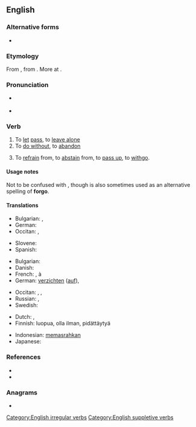 {{also|forgó}}
==English==

===Alternative forms===
* {{l|en|forego}}

===Etymology===
From {{inh|en|enm|forgon||to go by, pass up}}, from {{inh|en|ang|forgān||to go away, forgo}}. More at {{prefix|for|go|lang=en}}.

===Pronunciation===
* {{a|UK}} {{IPA|/fɔːˈɡəʊ/|lang=en}}
* {{a|US}} {{IPA|/fɔɹˈɡoʊ/|lang=en}}

===Verb===
{{en-verb|forgoes|forgoing|forwent|forgone}}

# To [[let]] [[pass]], to [[leave alone]]
# To [[do without]], to [[abandon]]
#: {{ux|en|The only way to avoid shame is to '''forgo''' acting shamefully.}}
# To [[refrain]] from, to [[abstain]] from, to [[pass up]], to [[withgo]].
#: {{ux|en|I wouldn't '''forgo''' something, unless I'm [[convince]]d that it's [[detrimental]] in some way or another.}}

====Usage notes====
Not to be confused with {{m|en|forego||go before}}, though {{m|en|forego||do without}} is also sometimes used as an alternative spelling of '''forgo'''.

====Translations====
{{trans-top|to let pass}}
* Bulgarian: {{t|bg|отказвам се|sc=Cyrl}}, {{t+|bg|изоставям|sc=Cyrl}}
* German: {{t+|de|auslassen}}
* Occitan: {{t|oc|renonciar}}, {{t+|oc|daissar}}
{{trans-mid}}
* Slovene: {{t|sl|odpovedati se čemu}}
* Spanish: {{t|es|pasar por alto}}
{{trans-bottom}}

{{trans-top|to do without}}
* Bulgarian: {{t|bg|минавам без|sc=Cyrl}}
* Danish: {{t|da|undvære}}
* French: {{t+|fr|se passer de}}, {{t+|fr|renoncer}} à
* German: [[verzichten]] ([[auf]]), {{t+|de|entsagen}}
{{trans-mid}}
* Occitan: {{t+|oc|abandonar}}, {{t|oc|deissar}}, {{t|oc|renonciar}}
* Russian: {{t+|ru|отка́зываться}}, {{t+|ru|возде́рживаться}}
* Swedish: {{t|sv|avstå från}}
{{trans-bottom}}

{{checktrans-top}}
* Dutch: {{t|nl|laten voorbijgaan}}, {{t+|nl|passen}}
* Finnish: luopua, olla ilman, pidättäytyä
{{trans-mid}}
* Indonesian: [[pasrah|memasrahkan]]
* Japanese: {{t|ja|諦める|tr=[[あきらめる]], akirameru}}
{{trans-bottom}}

===References===
* {{R:Century 1911}}
* {{R:Webster 1913}}

===Anagrams===
* {{anagrams|en|a=fgoor|go for}}

[[Category:English irregular verbs]]
[[Category:English suppletive verbs]]